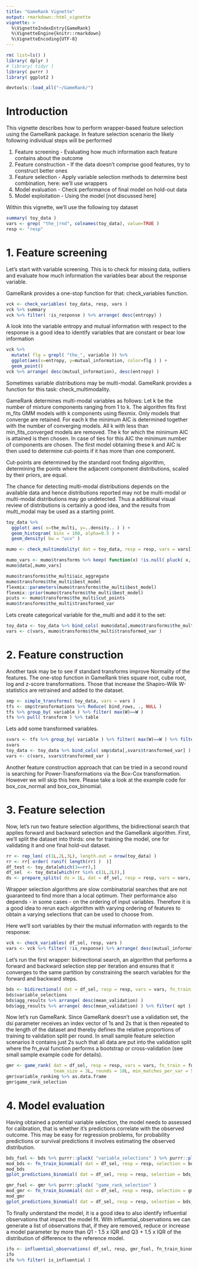 ```yaml
---
title: "GameRank Vignette"
output: rmarkdown::html_vignette
vignette: >
  %\VignetteIndexEntry{GameRank}
  %\VignetteEngine{knitr::rmarkdown}
  %\VignetteEncoding{UTF-8}
---
```


```r
rm( list=ls() )
library( dplyr )
# library( tidyr )
library( purrr )
library( ggplot2 )

devtools::load_all("~/GameRank/")
```

# Introduction
This vignette describes how to perform wrapper-based feature selection using the GameRank package.
In feature selection scenario the likely following individual steps will be performed

1. Feature screening - Evaluating how much information each feature contains about the outcome
2. Feature construction - If the data doesn't comprise good features, try to construct better ones
3. Feature selection - Apply variable selection methods to determine best combination, here: we'll use wrappers
4. Model evaluation - Check performance of final model on hold-out data
5. Model exploitation - Using the model [not discussed here]

Within this vignette, we'll use the following toy dataset

```r
summary( toy_data )
vars <- grep( "the_|rnd", colnames(toy_data), value=TRUE )
resp <- "resp"
```

# 1. Feature screening

Let's start with variable screening. This is to check for missing data,
outliers and evaluate how much information the variables bear about the response variable.

GameRank provides a one-stop function for that: check_variables function.


```r
vck <- check_variables( toy_data, resp, vars )
vck %>% summary
vck %>% filter( !is_response ) %>% arrange( desc(entropy) )
```

A look into the variable entropy and mutual information with respect to the response is a good idea to
identify variables that are constant or bear low information 

```r
vck %>% 
  mutate( flg = grepl( "the_", variable )) %>%
  ggplot(aes(x=entropy, y=mutual_information, color=flg ) ) +
  geom_point()
vck %>% arrange( desc(mutual_information), desc(entropy) )
```

Sometimes variable distributions may be multi-modal. GameRank provides a function for this task: check_multimodality.

GameRank determines multi-modal variables as follows: Let k be the number of mixture components ranging from 1 to k. The algorithm
fits first m_fits GMM models with k components using flexmix. Only models that converge are retained. For each k the minimum AIC
is determined together with the number of converging models. All k with less than min_fits_converged models are removed. The
k for which the minimum AIC is attained is then chosen. In case of ties for this AIC the minimum number of components are chosen.
The first model obtaining these k and AIC is then used to determine cut-points if it has more than one component.

Cut-points are determined by the standard root finding algorithm, determining the points where the adjacent component distributions,
scaled by their priors, are equal.

The chance for detecting multi-modal distributions depends on the available data and hence distributions reported
may not be multi-modal or multi-modal distributions may go undetected. Thus a additional visual review of distributions is certainly 
a good idea, and the results from multi_modal may be used as a starting point.


```r
toy_data %>%
  ggplot( aes( x=the_multi, y=..density.. ) ) +
  geom_histogram( bins = 100, alpha=0.5 ) +
  geom_density( bw = "ucv" ) 

mumo <- check_multimodality( dat = toy_data, resp = resp, vars = vars[1:9],n_comp = 3, m_fits = 25,  min_fits_converged = 20 )

mumo_vars <- mumo$transforms %>% keep( function(x) !is.null( pluck( x, "transformed_var" ) ) ) %>% map( "transformed_var" ) %>% as.character
mumo$data[,mumo_vars]

mumo$transforms$the_multi$aic_aggregate
mumo$transforms$the_multi$best_model
flexmix::parameters(mumo$transforms$the_multi$best_model)
flexmix::prior(mumo$transforms$the_multi$best_model)
pcuts <- mumo$transforms$the_multi$cut_points
mumo$transforms$the_multi$transformed_var
```

Lets create categorical variable for the_multi and add it to the set:

```r
toy_data <- toy_data %>% bind_cols( mumo$data[,mumo$transforms$the_multi$transformed_var] )
vars <- c(vars, mumo$transforms$the_multi$transformed_var )
```

# 2. Feature construction
Another task may be to see if standard transforms improve Normality of the features. The one-stop function in GameRank
tries square root, cube root, log and z-score transformations. Those that increase the Shapiro-Wilk W-statistics are 
retrained and added to the dataset.


```r
smp <- simple_transforms( toy_data, vars = vars )
tfs <- smp$transformations %>% Reduce( bind_rows, ., NULL )
tfs %>% group_by( variable ) %>% filter( max(W)==W )
tfs %>% pull( transform ) %>% table 
```

Lets add some transformed variables.

```r
svars <- tfs %>% group_by( variable ) %>% filter( max(W)==W ) %>% filter( "identity"!=transform )
svars
toy_data <- toy_data %>% bind_cols( smp$data[,svars$transformed_var] )
vars <- c(vars, svars$transformed_var )
```

Another feature construction approach that can be tried in a second round is searching for Power-Transformations via the Box-Cox transformation.
However we will skip this here. Please take a look at the example code for box_cox_normal and box_cox_binomial.


# 3. Feature selection
Now, let's run two feature selection algorithms, the bidirectional search that applies forward and backward selection and the GameRank algorithm.
First, we'll split the dataset into thirds: one for training the model, one for validating it and one final hold-out dataset.


```r
rr <- rep_len( c(1L,2L,3L), length.out = nrow(toy_data) ) 
rr <- rr[ order( runif( length(rr) )  )]
df_test <- toy_data[which(3==rr),]
df_sel  <- toy_data[which(rr %in% c(1L,2L)),]
ds <- prepare_splits( ds = 1L, dat = df_sel, resp = resp, vars = vars, fn_train = fn_train_binomial, fn_eval = fn_eval_binomial_auroc )
```

Wrapper selection algorithms are slow combinatorial searches that are not guaranteed to find more than a local optimum. Their performance also
depends - in some cases - on the ordering of input variables. Therefore it is a good idea to rerun each algorithm with varying ordering of features
to obtain a varying selections that can be used to choose from.

Here we'll sort variables by their the mutual information with regards to the response:

```r
vck <- check_variables( df_sel, resp, vars )
vars <- vck %>% filter( !is_response) %>% arrange( desc(mutual_information) ) %>% pull( variable )
```

Let's run the first wrapper: bidirectional search, an algorithm that performs a forward and backward selection step per iteration and
ensures that it converges to the same partition by constraining the search variables for the forward and backward steps.


```r
bds <- bidirectional( dat = df_sel, resp = resp, vars = vars, fn_train = fn_train_binomial, fn_eval = fn_eval_binomial_auroc, m = 6L, ds = ds, maximize = TRUE )
bds$variable_selections
bds$agg_results %>% arrange( desc(mean_validation) )
bds$agg_results %>% arrange( desc(mean_validation) ) %>% filter( opt )
```

Now let's run GameRank. Since GameRank doesn't use a validation set, the dsi parameter receives an index vector of 1s and 2s that is then
repeated to the length of the dataset and thereby defines the relative proportions of training to validation split per round. In small sample 
feature selection scenarios it contains just 2s such that all data are put into the validation split where the fn_eval function performs a
bootstrap or cross-validation (see small sample example code for details). 


```r
gmr <- game_rank( dat = df_sel, resp = resp, vars = vars, fn_train = fn_train_binomial, fn_eval = fn_eval_binomial_auroc, m = 6L, dsi = c(1L,2L), maximize = TRUE, 
                  team_size = 3L, rounds = 10L, min_matches_per_var = 5L )
gmr$variable_ranking %>% as.data.frame
gmr$game_rank_selection
```


# 4. Model evaluation
Having obtained a potential variable selection, the model needs to assessed for calibration, that is whether it's predictions correlate with
the observed outcome. This may be easy for regression problems, for probability predictions or survival predictions it involves estimating the
observed distribution.


```r
bds_fsel <- bds %>% purrr::pluck( "variable_selections" ) %>% purrr::pluck( 1L)
mod_bds <- fn_train_binomial( dat = df_sel, resp = resp, selection = bds_fsel  )
mod_bds
gplot_predictions_binomial( dat = df_sel, resp = resp, selection = bds_fsel, mod = mod_bds )

```
```r
gmr_fsel <- gmr %>% purrr::pluck( "game_rank_selection" ) 
mod_gmr <- fn_train_binomial( dat = df_sel, resp = resp, selection = gmr_fsel  )
mod_gmr
gplot_predictions_binomial( dat = df_sel, resp = resp, selection = bds_fsel, mod = mod_gmr )
```

To finally understand the model, it is a good idea to also identify influential observations that impact
the model fit. With influential_observations we can generate a list of observations that, if they are removed, reduce or increase a 
model parameter by more than Q1 - 1.5 x IQR and Q3 + 1.5 x IQR of the distribution of difference to the reference model.


```r
ifo <- influential_observations( df_sel, resp, gmr_fsel, fn_train_binomial, fn_eval_binomial_auroc, fn_infl_coefficients, fn_predict_glm )
ifo 
ifo %>% filter( is_influential ) 
```

